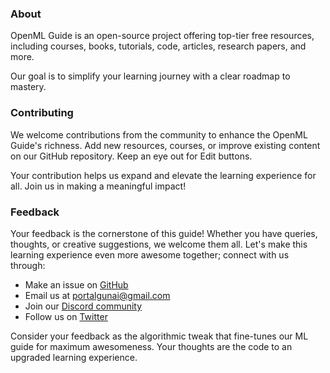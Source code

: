 

### About

OpenML Guide is an open-source project offering top-tier free resources, including courses, books, tutorials, code, articles, research papers, and more.

Our goal is to simplify your learning journey with a clear roadmap to mastery.

### Contributing


We welcome contributions from the community to enhance the OpenML Guide's richness. Add new resources, courses, or improve existing content on our GitHub repository. Keep an eye out for Edit buttons. 

Your contribution helps us expand and elevate the learning experience for all. Join us in making a meaningful impact!


### Feedback

Your feedback is the cornerstone of this guide! Whether you have queries, thoughts, or creative suggestions, we welcome them all. Let's make this learning experience even more awesome together; connect with us through:

- Make an issue on [GitHub](https://github.com/severus27/AI-Portal-Gun/issues/new)
- Email us at [portalgunai@gmail.com](mailto:portalgunai@gmail.com)
- Join our [Discord community](https://discord.gg/vp4E46d3jB) 
- Follow us on [Twitter](https://twitter.com/AIPortalGun)

Consider your feedback as the algorithmic tweak that fine-tunes our ML guide for maximum awesomeness. Your thoughts are the code to an upgraded learning experience. 

